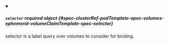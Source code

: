 


<details className="config-field" data-expandable="true" open>
<summary>

##### `selector` <span className="config-field-required" data-required="false">required</span> <span className="config-field-type">object</span> <span className="config-field-default"></span> <span className="config-field-enum"></span> {#spec-clusterRef-podTemplate-spec-volumes-ephemeral-volumeClaimTemplate-spec-selector}

selector is a label query over volumes to consider for binding.

</summary>

<PartialSelectorreference />


</details>
